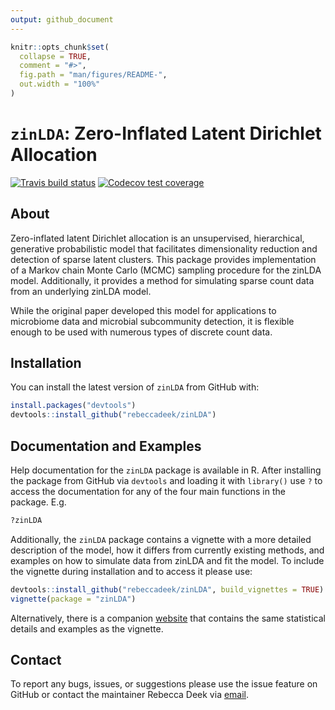 ```yaml
---
output: github_document
---
```


<!-- README.md is generated from README.Rmd. Please edit that file -->

```r
knitr::opts_chunk$set(
  collapse = TRUE,
  comment = "#>",
  fig.path = "man/figures/README-",
  out.width = "100%"
)
```

# `zinLDA`: Zero-Inflated Latent Dirichlet Allocation

<!-- badges: start -->
[![Travis build status](https://travis-ci.com/rebeccadeek/zinLDA.svg?branch=master)](https://travis-ci.com/rebeccadeek/zinLDA)
[![Codecov test coverage](https://codecov.io/gh/rebeccadeek/zinLDA/branch/master/graph/badge.svg)](https://codecov.io/gh/rebeccadeek/zinLDA?branch=master)
<!-- badges: end -->

## About

Zero-inflated latent Dirichlet allocation is an unsupervised, hierarchical, generative probabilistic model that facilitates dimensionality reduction and detection of sparse latent clusters. This package provides implementation of a Markov chain Monte Carlo (MCMC) sampling procedure for the zinLDA model. Additionally, it provides a method for simulating sparse count data from an underlying zinLDA model.

While the original paper developed this model for applications to microbiome data and microbial subcommunity detection, it is flexible enough to be used with numerous types of discrete count data.

## Installation

You can install the latest version of `zinLDA` from GitHub with:

``` r
install.packages("devtools")
devtools::install_github("rebeccadeek/zinLDA")
```

## Documentation and Examples

Help documentation for the `zinLDA` package is available in R. After installing the package from GitHub via `devtools` and loading it with `library()` use `?` to access the documentation for any of the four main functions in the package. E.g.

```r
?zinLDA
```

Additionally, the `zinLDA` package contains a vignette with a more detailed description of the model, how it differs from currently existing methods, and examples on how to simulate data from zinLDA and fit the model. To include the vignette during installation and to access it please use:

``` r
devtools::install_github("rebeccadeek/zinLDA", build_vignettes = TRUE)
vignette(package = "zinLDA")
```

Alternatively, there is a companion [website](https://rebeccadeek.github.io/zinLDA/) that contains the same statistical details and examples as the vignette.

## Contact

To report any bugs, issues, or suggestions please use the issue feature on GitHub or contact the maintainer Rebecca Deek via [email](mailto:rebecca.deek@pennmedicine.upenn.edu).

